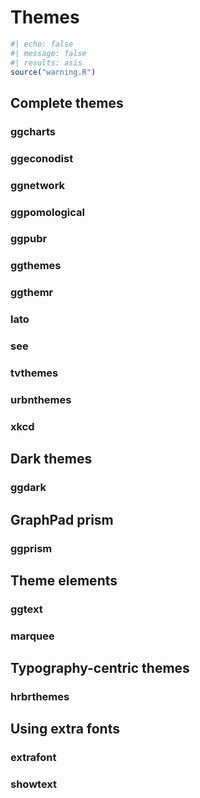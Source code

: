 # Themes {#sec-themes}

```r
#| echo: false
#| message: false
#| results: asis
source("warning.R")
```

## Complete themes {#sec-complete-themes}

### ggcharts {#sec-ggcharts}

### ggeconodist {#sec-ggeconodist}

### ggnetwork {#sec-ggnetwork}

### ggpomological {#sec-ggpomological}

### ggpubr {#sec-ggpubr}

### ggthemes {#sec-ggthemes}

### ggthemr {#sec-ggthemr}

### lato {#sec-lato}

### see {#sec-lato}

### tvthemes {#sec-tvthemes}

### urbnthemes {#sec-urbnthemes}

### xkcd {#sec-xkcd}

## Dark themes {#sec-dark-themes}

### ggdark {#sec-ggdark}

## GraphPad prism {#sec-graphpad-prism}

### ggprism {#sec-ggprism}

## Theme elements {#sec-theme-elements}

### ggtext {#sec-ggtext}

### marquee {#sec-marquee}

## Typography-centric themes {#sec-typography-centric-themes}

### hrbrthemes {#sec-hrbrthemes}

## Using extra fonts {#sec-using-extra-fonts}

### extrafont {#sec-extrafont}

### showtext {#sec-showtext}
